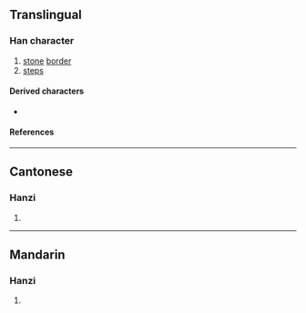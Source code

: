 {{character info/new}}
==Translingual==

===Han character===
{{Han char|rn=63|rad=戶|as=03|sn=7|four=77217|canj=HSRU,ISRU|ids=⿰户巳(GH),⿰戶巳(TK)}}

# [[stone]] [[border]]
# [[steps]]

====Derived characters====
* {{l|mul|[[焈]], [[𨧒]]}}

====References====
{{Han ref|kx=0415.030|dkj=11703|dj=0759.080|hdz=32258.020|uh=623A}}

----

==Cantonese==

===Hanzi===
{{yue-hanzi|jyut=[[si6]]|y=si6}}

# {{defn|lang=yue|sort=戶03}}

----

==Mandarin==

===Hanzi===
{{cmn-hanzi|pin=[[shì]] ([[shi4]])|wg=shih<sup>4</sup>}}

# {{defn|lang=cmn|sort=戶03}}